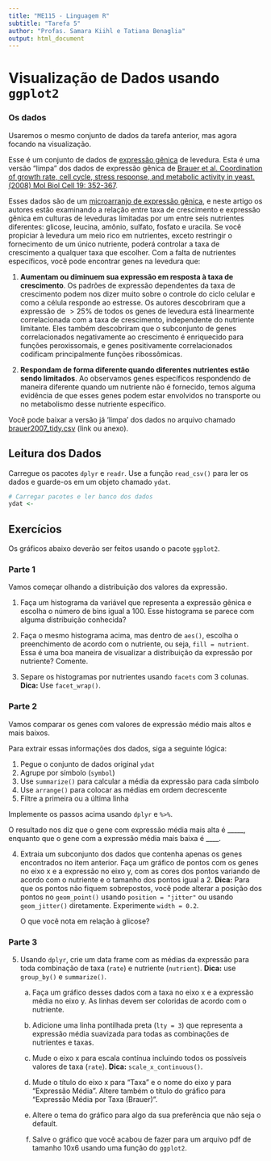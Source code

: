 ```yaml
---
title: "ME115 - Linguagem R"
subtitle: "Tarefa 5"
author: "Profas. Samara Kiihl e Tatiana Benaglia"
output: html_document
---
```


# Visualização de Dados usando `ggplot2`

### Os dados

Usaremos o mesmo conjunto de dados da tarefa anterior, mas agora focando na visualização.

Esse é um conjunto de dados de [expressão gênica](https://pt.wikibooks.org/wiki/Biologia_celular/Expressão_genética) de levedura. Esta é uma versão "limpa" dos dados de expressão gênica de [Brauer et al. Coordination of growth rate, cell cycle, stress response, and metabolic activity in yeast. (2008) Mol Biol Cell 19: 352-367](https://www.ncbi.nlm.nih.gov/pubmed/17959824). 

Esses dados são de um [microarranjo de expressão gênica](https://www.youtube.com/watch?v=0ATUjAxNf6U), e neste artigo os autores estão examinando a relação entre taxa de crescimento e expressão gênica em culturas de leveduras limitadas por um entre seis nutrientes diferentes: glicose, leucina, amônio, sulfato, fosfato e uracila. Se você propiciar à levedura um meio rico em nutrientes, exceto restringir o fornecimento de um único nutriente, poderá controlar a taxa de crescimento a qualquer taxa que escolher. Com a falta de nutrientes específicos, você pode encontrar genes na levedura que:

1. **Aumentam ou diminuem sua expressão em resposta à taxa de crescimento**. Os padrões de expressão dependentes da taxa de crescimento podem nos dizer muito sobre o controle do ciclo celular e como a célula responde ao estresse. Os autores descobriram que a expressão de $>25\%$ de todos os genes de levedura está linearmente correlacionada com a taxa de crescimento, independente do nutriente limitante. Eles também descobriram que o subconjunto de genes correlacionados negativamente ao crescimento é enriquecido para funções peroxissomais, e genes positivamente correlacionados codificam principalmente funções ribossômicas.

2. **Respondam de forma diferente quando diferentes nutrientes estão sendo limitados**. Ao observamos genes específicos respondendo de maneira diferente quando um nutriente não é fornecido, temos alguma evidência de que esses genes podem estar envolvidos no transporte ou no metabolismo desse nutriente específico.

Você pode baixar a versão já 'limpa' dos dados no arquivo chamado [brauer2007_tidy.csv](https://4va.github.io/biodatasci/data/brauer2007_tidy.csv) (link ou anexo). 

## Leitura dos Dados

Carregue os pacotes `dplyr` e `readr`. Use a função `read_csv()` para ler os dados e guarde-os em um objeto chamado `ydat`. 

```r
# Carregar pacotes e ler banco dos dados
ydat <- 
```


## Exercícios

Os gráficos abaixo deverão ser feitos usando o pacote `ggplot2`. 

### Parte 1

Vamos começar olhando a distribuição dos valores da expressão.

1. Faça um histograma da variável que representa a expressão gênica e escolha o número de bins igual a 100. Esse histograma se parece com alguma distribuição conhecida?

2. Faça o mesmo histograma acima, mas dentro de `aes()`, escolha o preenchimento de acordo com o nutriente, ou seja, `fill = nutrient`. Essa é uma boa maneira de visualizar a distribuição da expressão por nutriente? Comente.

3. Separe os histogramas por nutrientes usando `facets` com 3 colunas. **Dica:** Use `facet_wrap()`. 


### Parte 2

Vamos comparar os genes com valores de expressão médio mais altos e mais baixos.

Para extrair essas informações dos dados, siga a seguinte lógica:

1. Pegue o conjunto de dados original `ydat`
2. Agrupe por símbolo (`symbol`)
3. Use `summarize()` para calcular a média da expressão para cada símbolo
4. Use `arrange()` para colocar as médias em ordem decrescente
5. Filtre a primeira ou a última linha

Implemente os passos acima usando `dplyr` e `%>%`.

O resultado nos diz que o gene com expressão média mais alta é _____, enquanto que o gene com a expressão média mais baixa é ____.


4. Extraia um subconjunto dos dados que contenha apenas os genes encontrados no item anterior. Faça um gráfico de pontos com os genes no eixo x e a expressão no eixo y, com as cores dos pontos variando de acordo com o nutriente e o tamanho dos pontos igual a 2. **Dica:** Para que os pontos não fiquem sobrepostos, você pode alterar a posição dos pontos no `geom_point()` usando `position = "jitter"` ou usando `geom_jitter()` diretamente. Experimente `width = 0.2`.

    O que você nota em relação à glicose?
    

### Parte 3

5. Usando `dplyr`, crie um data frame com as médias da expressão para toda combinação de taxa (`rate`) e nutriente (`nutrient`). **Dica:** use `group_by()` e `summarize()`. 

    a) Faça um gráfico desses dados com a taxa no eixo x e a expressão média no eixo y. As linhas devem ser coloridas de acordo com o nutriente.

    b) Adicione uma linha pontilhada preta (`lty = 3`) que representa a expressão média suavizada para todas as combinações de nutrientes e taxas. 
    
    c) Mude o eixo x para escala contínua incluindo todos os possíveis valores de taxa (`rate`). **Dica:** `scale_x_continuous()`. 

    d) Mude o título do eixo x para "Taxa" e o nome do eixo y para "Expressão Média". Altere também o título do gráfico para "Expressão Média por Taxa (Brauer)". 

    e) Altere o tema do gráfico para algo da sua preferência que não seja o default. 

    f) Salve o gráfico que você acabou de fazer para um arquivo pdf de tamanho 10x6 usando uma função do `ggplot2`.